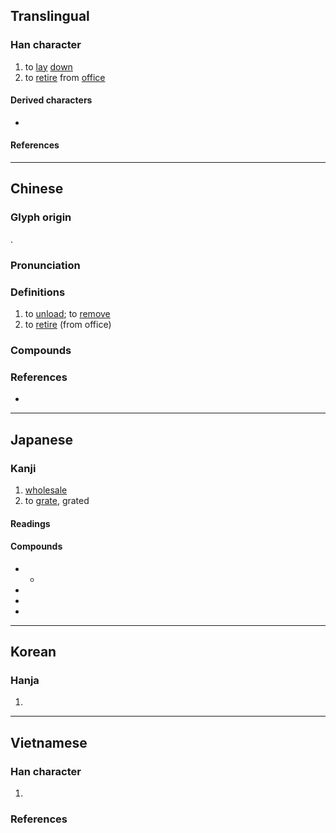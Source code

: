{{also|缷}}
{{character info}}
==Translingual==

===Han character===
{{Han char|rn=26|rad=卩|as=6|asmj+=7|sn=8|snmj+=9|four=87120|canj=OMSL|ids=⿰𦈢卩}}  <!-- Note: For traditional Chinese stroke order, https://www.moedict.tw/卸 - For Korean stroke order, https://hanja.dict.naver.com/hanja?q=卸 - For Japanese stroke order - https://jisho.org/search/卸%20%23kanji -->

# to [[lay]] [[down]]
# to [[retire]] from [[office]]

====Derived characters====
* {{l|mul|[[啣]], [[𪩆]], [[御]], [[𨓴]], [[𦖐]], [[𧌋]], [[𨨶]]}}

====References====
{{Han ref|kx=0159.240|dkj=02861|dj=0365.060|hdz=10314.030|uh=5378}}

----

==Chinese==
{{zh-forms}}

===Glyph origin===
{{Han etym}}
{{Han compound|午|止|卪|ls=ic}}.

===Pronunciation===
{{zh-pron
|m=xiè
|c=se3
|h=pfs=sia
|md=
|mn=sià
|w=
|mc=y
|oc=y
|cat=
}}

===Definitions===
{{zh-hanzi}}

# to [[unload]]; to [[remove]]
# to [[retire]] (from office)

===Compounds===
{{zh-der|卸擔子|倒戈卸甲|卸甲|卸妝|卸責|傾卸機|丟盔卸甲|卸貨|卸肩|卸頂|卸包袱|卸磨殺驢|卸頭|卸任|交卸|卸臉|卸除|大卸八塊|傾卸卡車|卸下|拆卸|拋戈卸甲|推卸|脫卸|霸王卸甲|解衣卸甲|裝卸|卸甲店|卸甲坪}}

===References===
* {{thcwd|3620}}

{{zh-cat|Intermediate}}

----

==Japanese==

===Kanji===
{{ja-kanji|grade=c|rs=卩06}}

# [[wholesale]]
# to [[grate]], grated

====Readings====
{{ja-readings
|goon=しゃ
|kanon=しゃ
|kun=おろし-, おろ-す
}}

====Compounds====
{{der-top|Compounds}}
* {{ja-r|卸%売|おろし%うり|gloss=[[wholesale]]}}
** {{ja-r|卸%売%り|おろし%う%り|pos=''Alternative form of the above.''}}
* {{ja-r|卸%し%金|おろ%し%がね|gloss=[[grater]]}}
* {{ja-r|大%名%卸%し|だい%みょう%-おろ%し|gloss=[[fillet]]ing a [[fish]] into [[three]]}}
* {{ja-r|棚%卸%し|たな%おろ%し|gloss=[[inventory]] count}}
{{der-bottom}}

----

==Korean==

===Hanja===
{{ko-hanja|hangeul=사|rv=sa|mr=sa}}

# {{rfdef|ko|sort=卩06}}

----

==Vietnamese==

===Han character===
{{vi-readings|rs=卩06
|hanviet=tá-tvctdhv;tchvtd
|phienthiet=
|nom=tá-gdhn, xả-gdhn
}}

# {{nom form of|xả|[[discharge]], [[remove]]}}

===References===
<references/>